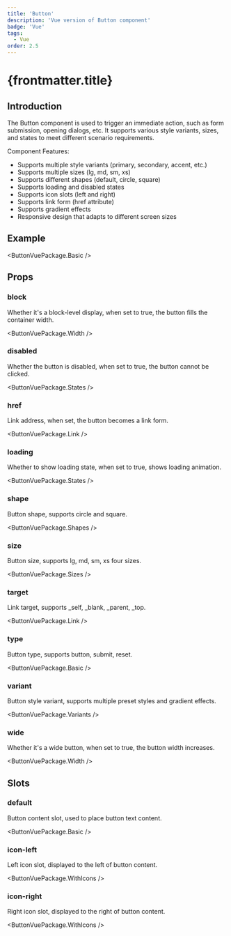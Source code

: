 ```yaml
---
title: 'Button'
description: 'Vue version of Button component'
badge: 'Vue'
tags:
  - Vue
order: 2.5
---
```



# {frontmatter.title}

## Introduction

The Button component is used to trigger an immediate action, such as form submission, opening dialogs, etc. It supports various style variants, sizes, and states to meet different scenario requirements.

Component Features:

- Supports multiple style variants (primary, secondary, accent, etc.)
- Supports multiple sizes (lg, md, sm, xs)
- Supports different shapes (default, circle, square)
- Supports loading and disabled states
- Supports icon slots (left and right)
- Supports link form (href attribute)
- Supports gradient effects
- Responsive design that adapts to different screen sizes

## Example

<ButtonVuePackage.Basic />

## Props

### block

Whether it's a block-level display, when set to true, the button fills the container width.

<ButtonVuePackage.Width />

### disabled

Whether the button is disabled, when set to true, the button cannot be clicked.

<ButtonVuePackage.States />

### href

Link address, when set, the button becomes a link form.

<ButtonVuePackage.Link />

### loading

Whether to show loading state, when set to true, shows loading animation.

<ButtonVuePackage.States />

### shape

Button shape, supports circle and square.

<ButtonVuePackage.Shapes />

### size

Button size, supports lg, md, sm, xs four sizes.

<ButtonVuePackage.Sizes />

### target

Link target, supports _self, _blank, _parent, _top.

<ButtonVuePackage.Link />

### type

Button type, supports button, submit, reset.

<ButtonVuePackage.Basic />

### variant

Button style variant, supports multiple preset styles and gradient effects.

<ButtonVuePackage.Variants />

### wide

Whether it's a wide button, when set to true, the button width increases.

<ButtonVuePackage.Width />

## Slots

### default

Button content slot, used to place button text content.

<ButtonVuePackage.Basic />

### icon-left

Left icon slot, displayed to the left of button content.

<ButtonVuePackage.WithIcons />

### icon-right

Right icon slot, displayed to the right of button content.

<ButtonVuePackage.WithIcons />
